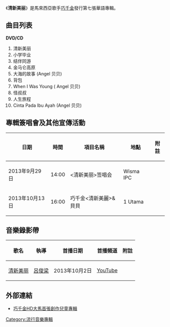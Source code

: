 {{Infobox album
| name       = 清新美丽
| type       = [[專輯|專輯]]
| artist     = [[巧千金|巧千金]]
| cover      = 
<!-- 未知參數 | background = orange -->
| released   = 2013年8月27日
| recorded   = 
| genre      = [[兒童歌曲|兒童歌曲]]/[[民曲|民曲]]
| length     = 
| label      = 星乐娱乐集团
| producer   = 
| reviews    = 
| prev_title = [[那些年我们一起唱的童谣|那些年, 我们一起唱的童谣]]
| prev_year  = 2012
| next_title = 
| next_year  = 
}}
《'''清新美丽'''》是馬來西亞歌手[[巧千金|巧千金]]發行第七張華語專輯。

==曲目列表==
'''DVD/CD'''
# 清新美丽
# 小学毕业
# 结伴同游 
# 金马仑高原
# 大海的故事 (Angel 贝贝)
# 背包
# When I Was Young ( Angel 贝贝)
# 怪叔叔
# 人生旅程
# Cinta Pada Ibu Ayah (Angel 贝贝)

==專輯簽唱會及其他宣傳活動==
{| class="wikitable"
! 日期 !! 時間 !! 項目名稱 !! 地點 !! 附註
|-
|2013年9月29日|| 14:00 || <清新美丽>签唱会 || Wisma IPC ||
|-
|2013年10月13日|| 16:00 || 巧千金<清新美麗>&貝貝<Cinta pada Ibu Ayah> || 1 Utama ||
|}

==音樂錄影帶==
{| class="wikitable"
! 歌名 !! 執導 !! 首播日期 !! 首播頻道 !! 附註 
|-
|[https://www.youtube.com/watch?v=vhykncbO4YA  清新美丽] {{Wayback|url=https://www.youtube.com/watch?v=vhykncbO4YA |date=20160325153100 }}||[[呂俊梁|呂俊梁]]||2013年10月2日||[[YouTube|YouTube]]||
|}

==外部連結==
*[http://www.youtube.com/watch?v=L2ANVhQXAGw&feature=youtu.be 巧千金HD大馬首張創作兒童專輯]

[[Category:流行音樂專輯|Category:流行音樂專輯]]